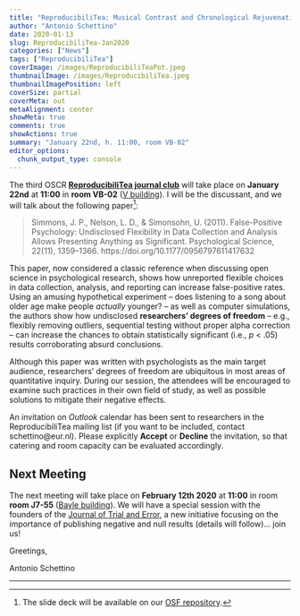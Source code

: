 ```yaml
---
title: "ReproducibiliTea: Musical Contrast and Chronological Rejuvenation"
author: "Antonio Schettino"
date: 2020-01-13
slug: ReproducibiliTea-Jan2020
categories: ["News"]
tags: ["ReproducibiliTea"]
coverImage: /images/ReproducibiliTeaPot.jpeg
thumbnailImage: /images/ReproducibiliTea.jpeg
thumbnailImagePosition: left
coverSize: partial
coverMeta: out
metaAlignment: center
showMeta: true
comments: true
showActions: true
summary: "January 22nd, h. 11:00, room VB-02"
editor_options: 
  chunk_output_type: console
---
```


The third OSCR [**ReproducibiliTea journal club**](https://www.openscience-rotterdam.com/2019/10/announcement-reproducibilitea/) will take place on **January 22nd** at **11:00** in **room VB-02** ([V building](https://www.eur.nl/campus/locaties/ruimtes/v-building)). I will be the discussant, and we will talk about the following paper[^1]: 

> Simmons, J. P., Nelson, L. D., & Simonsohn, U. (2011). False-Positive Psychology: Undisclosed Flexibility in Data Collection and Analysis Allows Presenting Anything as Significant. Psychological Science, 22(11), 1359–1366. https://doi.org/10.1177/0956797611417632

This paper, now considered a classic reference when discussing open science in psychological research, shows how unreported flexible choices in data collection, analysis, and reporting can increase false-positive rates. Using an amusing hypothetical experiment -- does listening to a song about older age make people _actually_ younger? -- as well as computer simulations, the authors show how undisclosed **researchers' degrees of freedom** -- e.g., flexibly removing outliers, sequential testing without proper alpha correction -- can increase the chances to obtain statistically significant (i.e., _p_ < .05) results corroborating absurd conclusions.

Although this paper was written with psychologists as the main target audience, researchers' degrees of freedom are ubiquitous in most areas of quantitative inquiry. During our session, the attendees will be encouraged to examine such practices in their own field of study, as well as possible solutions to mitigate their negative effects.

An invitation on _Outlook_ calendar has been sent to researchers in the ReproducibiliTea mailing list (if you want to be included, contact schettino@eur.nl). Please explicitly **Accept** or **Decline** the invitation, so that catering and room capacity can be evaluated accordingly.

## Next Meeting

The next meeting will take place on **February 12th 2020** at **11:00** in room **room J7-55** ([Bayle building](https://www.eur.nl/en/campus/locations/spaces/bayle-building)). We will have a special session with the founders of the [Journal of Trial and Error](https://www.jtrialerror.com/), a new initiative focusing on the importance of publishing negative and null results (details will follow)... join us!

Greetings,

Antonio Schettino

***

[^1]: The slide deck will be available on our [OSF repository](https://osf.io/yk9pf/).


